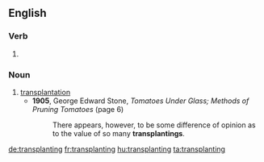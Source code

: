 ==English==

===Verb===
{{head|en}}

# {{present participle of|transplant}}

===Noun===
{{en-noun}}

# [[transplantation]]
#* '''1905''', George Edward Stone, ''Tomatoes Under Glass; Methods of Pruning Tomatoes'' (page 6)
#*: There appears, however, to be some difference of opinion as to the value of so many '''transplantings'''.

[[de:transplanting]]
[[fr:transplanting]]
[[hu:transplanting]]
[[ta:transplanting]]